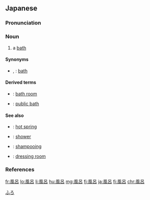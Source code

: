 ==Japanese==
{{ja-kanjitab|ふ|ろ|yomi=o}}

===Pronunciation===
{{ja-pron|ふろ|y=go|acc=2|acc_ref=NHK,SMK5,DJR|acc2=a|acc2_ref=DJR,SMK5}}

===Noun===
{{ja-noun|ふろ}}

# a [[bath]]

====Synonyms====
* {{ja-r|バス}}, {{ja-r|浴場|よくじょう}}: [[bath]]

====Derived terms====
* {{ja-r|風呂場|ふろば}}: [[bath room]]
* {{ja-r|風呂屋|ふろや}}: [[public bath]]

====See also====
* {{ja-r|温泉|おんせん}}: [[hot spring]]
* {{ja-r|シャワー}}: [[shower]]
* {{ja-r|洗髪|せんぱつ}}: [[shampooing]]
* {{ja-r|脱衣場|だついじょう}}: [[dressing room]]

===References===
<references/>

[[Category:Japanese basic words|ふろ]]

[[fr:風呂]]
[[lo:風呂]]
[[li:風呂]]
[[hu:風呂]]
[[mg:風呂]]
[[fj:風呂]]
[[ja:風呂]]
[[fi:風呂]]
[[chr:風呂]]